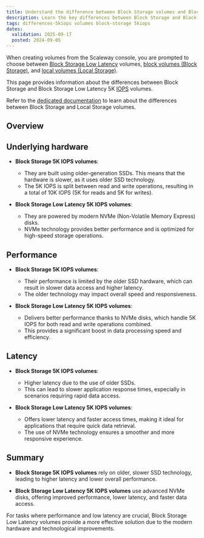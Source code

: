 ```yaml
---
title: Understand the difference between Block Storage volumes and Block Storage Low Latency volumes
description: Learn the key differences between Block Storage and Block Storage Low Latency 5K IOPS volumes to choose the optimal storage solution for your needs.
tags: differences-5kiops volumes block-storage 5kiops
dates:
  validation: 2025-09-17
  posted: 2024-09-05
---
```



When creating volumes from the Scaleway console, you are prompted to choose between [Block Storage Low Latency](/block-storage/) volumes, [block volumes (Block Storage)](/instances/concepts/#block-volumes), and [local volumes (Local Storage)](/instances/concepts/#volumes).

This page provides information about the differences between Block Storage and Block Storage Low Latency 5K [IOPS](/block-storage/concepts/#iops) volumes.

Refer to the [dedicated documentation](/instances/concepts/#volumes) to learn about the differences between Block Storage and Local Storage volumes.

## Overview

<BlockStorageVolumeTypes />

## Underlying hardware

   - **Block Storage 5K IOPS volumes**:

     - They are built using older-generation SSDs. This means that the hardware is slower, as it uses older SSD technology.
     - The 5K IOPS is split between read and write operations, resulting in a total of 10K IOPS (5K for reads and 5K for writes).

   - **Block Storage Low Latency 5K IOPS volumes**:

     - They are powered by modern NVMe (Non-Volatile Memory Express) disks.
     - NVMe technology provides better performance and is optimized for high-speed storage operations.

## Performance

   - **Block Storage 5K IOPS volumes**:

     - Their performance is limited by the older SSD hardware, which can result in slower data access and higher latency.
     - The older technology may impact overall speed and responsiveness.

   - **Block Storage Low Latency 5K IOPS volumes**:

     - Delivers better performance thanks to NVMe disks, which handle 5K IOPS for both read and write operations combined.
     - This provides a significant boost in data processing speed and efficiency.

## Latency

   - **Block Storage 5K IOPS volumes**:

     - Higher latency due to the use of older SSDs.
     - This can lead to slower application response times, especially in scenarios requiring rapid data access.

   - **Block Storage Low Latency 5K IOPS volumes**:

     - Offers lower latency and faster access times, making it ideal for applications that require quick data retrieval.
     - The use of NVMe technology ensures a smoother and more responsive experience.


## Summary

- **Block Storage 5K IOPS volumes** rely on older, slower SSD technology, leading to higher latency and lower overall performance.

- **Block Storage Low Latency 5K IOPS volumes** use advanced NVMe disks, offering improved performance, lower latency, and faster data access.

For tasks where performance and low latency are crucial, Block Storage Low Latency volumes provide a more effective solution due to the modern hardware and technological improvements.